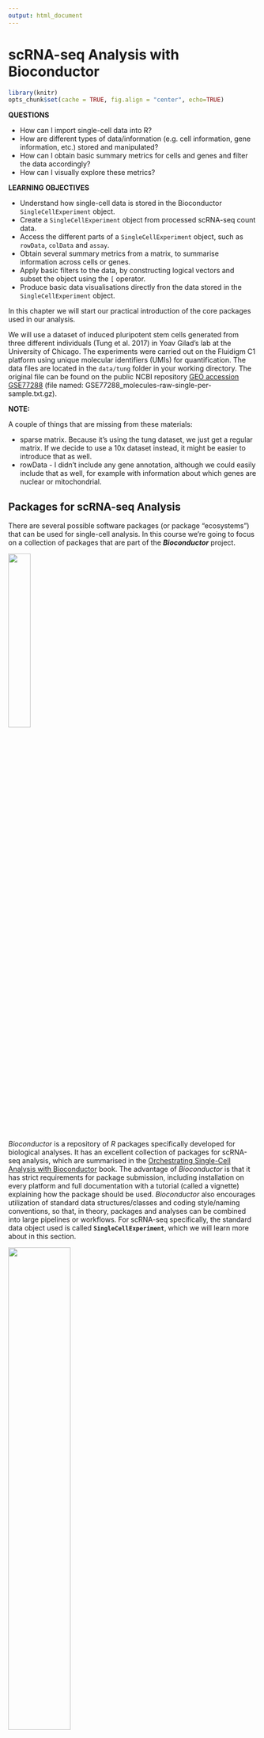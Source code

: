 ```yaml
---
output: html_document
---
```


# scRNA-seq Analysis with Bioconductor

```r
library(knitr)
opts_chunk$set(cache = TRUE, fig.align = "center", echo=TRUE)
```

:::highlight
**QUESTIONS**

- How can I import single-cell data into R?
- How are different types of data/information (e.g. cell information, gene information, etc.) stored and manipulated?
- How can I obtain basic summary metrics for cells and genes and filter the data accordingly?
- How can I visually explore these metrics?

**LEARNING OBJECTIVES**

- Understand how single-cell data is stored in the Bioconductor `SingleCellExperiment` object.
- Create a `SingleCellExperiment` object from processed scRNA-seq count data.
- Access the different parts of a `SingleCellExperiment` object, such as `rowData`, `colData` and `assay`.
- Obtain several summary metrics from a matrix, to summarise information across cells or genes.
- Apply basic filters to the data, by constructing logical vectors and subset the object using the `[` operator.
- Produce basic data visualisations directly fron the data stored in the `SingleCellExperiment` object.
:::


In this chapter we will start our practical introduction of the core packages used in our analysis. 

We will use a dataset of induced pluripotent stem cells generated from three different individuals (Tung et al. 2017) in Yoav Gilad’s lab at the University of Chicago. 
The experiments were carried out on the Fluidigm C1 platform using unique molecular identifiers (UMIs) for quantification. 
The data files are located in the `data/tung` folder in your working directory. 
The original file can be found on the public NCBI repository [GEO accession GSE77288](https://www.ncbi.nlm.nih.gov/geo/query/acc.cgi?acc=GSE77288) (file named: GSE77288_molecules-raw-single-per-sample.txt.gz). 

:::warning
**NOTE:**

A couple of things that are missing from these materials: 

- sparse matrix. Because it's using the tung dataset, we just get a regular matrix. If we decide to use a 10x dataset instead, it might be easier to introduce that as well. 
- rowData - I didn't include any gene annotation, although we could easily include that as well, for example with information about which genes are nuclear or mitochondrial. 
:::


## Packages for scRNA-seq Analysis

There are several possible software packages (or package "ecosystems") that can be used for single-cell analysis.
In this course we're going to focus on a collection of packages that are part of the **_Bioconductor_** project.

![](https://www.bioconductor.org/images/logo/jpg/bioconductor_logo_rgb.jpg){ width=30% }

_Bioconductor_ is a repository of _R_ packages specifically developed for biological analyses. 
It has an excellent collection of packages for scRNA-seq analysis, which are summarised in the [Orchestrating Single-Cell Analysis with Bioconductor](https://bioconductor.org/books/release/OSCA/) book.
The advantage of _Bioconductor_ is that it has strict requirements for package submission, including installation on every platform and full documentation with a tutorial (called a vignette) explaining how the package should be used.
_Bioconductor_ also encourages utilization of standard data structures/classes and coding style/naming conventions, so that, in theory, packages and analyses can be combined into large pipelines or workflows.
For scRNA-seq specifically, the standard data object used is called **`SingleCellExperiment`**, which we will learn more about in this section. 


![](https://satijalab.org/seurat/articles/assets/seurat_banner.jpg){ width=50% }

[Seurat](https://satijalab.org/seurat/) is another popular _R_ package that uses its own data object called `Seurat`. The _Seurat_ package includes a very large collection of functions and excellent documentation. Because of its popularity, several other packages nowadays are also compatible with the `Seurat` object. Although not the main focus of this course, we have a section illustrating an analysis workflow using this package: [Analysis of scRNA-seq with Seurat]().

![](https://scanpy.readthedocs.io/en/stable/_static/Scanpy_Logo_BrightFG.svg){ width=30% }

[Scanpy](https://scanpy.readthedocs.io/en/stable/) is a popular python package for scRNA-seq analysis, which stores data in an object called `AnnData` (annotated data). Similarly to _Seurat_ and _Bioconductor_, developers can write extensions to the main package compatible with the `AnnData` package, allowing the community to expand on the functionality. 

Although our main focus is on _Bioconductor_ packages, the concepts we will learn about throughout this course should apply to the other alternatives, the main thing that changes is the exact syntax used.

## The `SingleCellExperiment` Object

Expression data is usually stored as a feature-by-sample matrix of expression quantification.
In scRNA-seq analysis we typically start our analysis from a matrix of counts, representing the number of reads/UMIs that aligned to a particular feature for each cell. 
Features can be things like genes, isoforms or exons. 
Usually, analyses are done at the gene-level, and that is what we will focus on in this course. 

Besides our quantification matrix, we may also have information about each gene (e.g. their genome location, which type of gene they are, their length, etc.) and information about our cells (e.g. their tissue of origin, patient donor, processing batch, disease status, treatment exposure, etc.). 

We may also produce other matrices from our raw count data, for example a matrix of _normalised_ counts. 
And finally, because single-cell experiment data is very high dimensional (with thousands of cells and thousands of genes), we often employ _dimensionality reduction_ techniques to capture the main variation in the data at lower dimensions. 

`SingleCellExperiment` (SCE for short) is an object that stores all this information in a synchronised manner. 
The different parts of the object can be access by special functions:

- One or more matrices of expression can be accessed by functions `assay` or `assays`
- Information about the genes (the rows of the object) can be obtained using `rowData` function.
- Information about the cells (the columns of the object) can be accessed by function `colData`.

Some of these data are stored in the slots with similar names and can be accessed by `@` operator, but usage of accessor functions is consedered as a better programming style.

![The `SingleCellExperiment` object. Features (e.g. genes, isoforms or exons) are stored as rows and their metadata is in a `rowData` slot. Cells are stored as columns, with their metadata in `colData` slot. Matrices of expression are stored in the `assay` slots. Dimensionality reduction projections of the cells are stored in the `reducedDim` slots.](https://raw.githubusercontent.com/Bioconductor/OSCABase/images/images/SingleCellExperiment.png)


### Creating SCE Objects

Let's start by creating a `SingleCellExperiment` object from our data.
We have two files in `data/tung`:

- `counts.txt` - a tab-delimited text file with the gene counts for each gene/cell.
- `annotation.txt` - a tab-delimited text file with the cell annotations.

Let's read these into R, using the standard `read.table()` function:

```r
tung_counts <- read.table("data/tung/molecules.txt", sep = "\t")
tung_annotation <- read.table("data/tung/annotation.txt", sep = "\t", header = TRUE)
```

We can now create a `SingleCellExperiment` object using the function of the same name:

```r
# load the library
library(SingleCellExperiment)

# note that the data passed to the assay slot has to be a matrix!
tung <- SingleCellExperiment(
  assays = list(counts = as.matrix(tung_counts)),
  colData = tung_annotation
)

# remove the original tables as we don't need them anymore
rm(tung_counts, tung_annotation)
```

If we print the contents of this object, we will get several useful pieces of information:

```r
tung
```

- We have 19027 genes (rows) and 864 cells (columns). 
- There is a single assay named "counts".
- We can preview some of the gene names ("rownames") and cell names ("colnames").
- There is no gene metadata ("rowData" is empty).
- We can see some of the metadata for cells is ("colData names").

To access different parts of the SCE object, we can use the following accessor functions: 

| Function | Description |
| -: | :- |
| `rowData(sce)` | Table of gene metadata. |
| `colData(sce)` | Table of cell metadata. |
| `assay(sce, "counts")` | The assay named "counts". |
| `reducedDim(sce, "PCA")` | The reduced dimensionality table named "PCA" |
| `sce$colname` | Shortcut to access the colum "colname" from `colData`. This is equivalent to `colData(sce)$colname` |
| `sce[<rows>, <columns>]` | We can use the square brackets to subset the SCE object by rows or columns, similarly to how we subset `matrix` or `data.frame` objects |

:::note
**Naming Assays**

Assays can have any name we wish. 
However, there are some  conventions we can follow:

- `counts`: Raw count data, e.g. number of reads or transcripts for a particular gene.
- `normcounts`: Normalized values on the same scale as the original counts. For example, counts divided by cell-specific size factors that are centred at unity.
- `logcounts`: Log-transformed counts or count-like values. In most cases, this will be defined as log-transformed normcounts, e.g. using log base 2 and a pseudo-count of 1.
- `cpm`: Counts-per-million. This is the read count for each gene in each cell, divided by the library size of each cell in millions.
- `tpm`: Transcripts-per-million. This is the number of transcripts for each gene in each cell, divided by the total number of transcripts in that cell (in millions).

Each of these has a function, so that we can access the "counts" assay using the `counts()` function.
Therefore, these two are equivalent:

```r
counts(tung)
assay(tung, "counts")
```

:::

Creating _SingleCellExperiment_ objects like we did above should work for any use case, as long as we have a matrix of counts that we can read to a file. 
However, to read the output of the popular tool _cellranger_ (used to quantify 10x Chromium data), there is a dedicated function in the `DropletUtils` package, which  simplifies the process of importing the data. 
Here is an example usage:

```r
library(DropletUtils)

# importing the raw count data
sce <- read10xCounts("data/pbmc_1k_raw")

# importing the pre-filtered count data
sce <- read10xCounts("data/pbmc_1k_filtered")
```



**Exercise 1**

1. What are the classes of the "colData" and "assay" slots of our `tung` object? <details><summary>Hint</summary>To check the class of an object you can use the `class()` function.</details>
2. How many batches and cells per batch are there? Does that number make sense?
<details><summary>Hint</summary>You can _tabulate_ the values in a column from a `data.frame` using `table(x$column_name)`</details>

<details><summary>Answer</summary>

**A1.**

Checking the class of the "colData" slot:

```r
class(colData(tung))
```

This is a `DFrame` object, which is a type of `data.frame` used in Bioconductor (in practice it can be used in the same way as a regular `data.frame`).

The "assay" slot is of class "matrix":

```r
class(counts(tung)) # or: class(assay(sce, "counts"))
```

**A2.**

The information about cells is stored in the `colData` slot of our object: 

```r
colData(tung)
```

We can see that there is a column called "batch", which is what we're interested in looking at. 
To access columns from a data frame we can use `$`, so `colData(tung)$batch` would return a vector with all the values in that column of the data frame. 
There is also a short-cut to access these columns directly: `tung$batch` (without the need to use the `colData()` function first). 

Now that we know how to access the column of our colData, we can use the `table()` function to check how many cells we have per batch:

```r
table(tung$batch)
```

We can see that there are 96 cells in each of 9 batches.
This number of cells per batch suggests that the protocol was done on 96-well plates, so the authors used a low-throughput method for their experiment. 

</details>


### Modifying SCE Objects

To modify parts of our SCE object we can use the `<-` assignment operator, together with the part of the object we wish to modify. 
For example, to create a new assay: `assay(sce, "name_of_new_assay") <- new_matrix`.
Other use cases are summarised in the table below.

As an example, let's create a simple transformation of our count data, by taking the log base 2 with an added pseudocount of 1 (otherwise log(0) = -Inf):

```r
assay(tung, "logcounts") <- log2(counts(tung) + 1)
```

Because we named our assay "logcounts", and this is one of the conventional assay names, we can use the dedicated function to access it:

```r
# first 10 rows and 4 columns of the logcounts assay
logcounts(tung)[1:10, 1:4] # or: assay(tung, "logcounts")[1:10, 1:5]
```

Here is a summary of other ways to modify data in SCE objects:

| Code | Description |
| -: | :- |
| `assay(sce, "name") <- matrix` | Add a new assay matrix. The new matrix has to have matching rownames and colnames to the existing object. |
| `rowData(sce) <- data_frame` | Replace `rowData` with a new table (or add one if it does not exist). |
| `colData(sce) <- data_frame` | Replace `colData` with a new table (or add one if it does not exist). |
| `colData(sce)$column_name <- values` | Add a new column to the `colData` table (or replace it if it already exists). |
| `rowData(sce)$column_name <- values` | Add a new column to the `rowData` table (or replace it if it already exists). |
| `reducedDim(sce, "name") <- matrix` | Add a new dimensionality reduction matrix. The new matrix has to have matching colnames to the existing object. |


### Matrix Statistics

Because the main data stored in `SingleCellExperiment` objects is a matrix, it is useful to cover some functions that calculate summary metrics across rows or columns of a matrix. 
There are several functions to do this, detailed in the information box below. 

For example, to calculate the mean counts per cell (columns) in our dataset:

```r
colMeans(counts(tung))
```

We could add this information to our column metadata as a new column, which we could do as:

```r
colData(tung)$mean_counts <- colMeans(counts(tung))
```

If we look at the colData slot we can see the new column has been added:

```r
colData(tung)
```


:::note

There are several functions that can be used to calculate summary metrics - such as mean, median, variance, etc. - across rows or columns of a matrix (or a sparse matrix). 
<details><summary>More</summary>

Here are some of the functions available:

```r
# row (feature) summaries
rowSums(counts(tung))  # sum
rowMeans(counts(tung)) # mean
rowSds(counts(tung))   # standard deviation
rowVars(counts(tung))  # variance
rowIQRs(counts(tung))  # inter-quartile range
rowMads(counts(tung))  # mean absolute deviation

# column (sample) summaries
colSums(counts(tung))  # sum
colMeans(counts(tung)) # mean
colSds(counts(tung))   # standard deviation
colVars(counts(tung))  # variance
colIQRs(counts(tung))  # inter-quartile range
colMads(counts(tung))  # mean absolute deviation
```

</details>

:::

**Exercise 2**

1. Add a new column to `colData` named "total_counts" with the sum of counts in each cell. 
2. Create a new assay called "cpm" (Counts-Per-Million), which contains the result of dividing the counts matrix by the total counts in millions. 
3. How can you access this new assay?

<details><summary>Answer</summary>

**A1.**

Because we want the total counts per cell, and cells are stored as columns in the SCE object, we need to use the `colSums()` function:

```r
colData(tung)$total_counts <- colSums(counts(tung))
```

**A2.**

We need to divide our counts matrix by the new column we've just created. Function `sweep` can be used to make it columnwise:

```r
# function sweep takes following arguments:
# matrix to normalize
# dimention to normalize along (1 - by rows, 2 - by columns)
# statistics to normalize by
# function to use for normalization
assay(tung, "cpm") <- sweep(counts(tung),2,tung$total_counts/1e6,'/')
# check that column sums are 1e6 now
colSums(cpm(tung))[1:10]
```

We also divided by `1e6`, so that it's in units of millions. 

Note that we're dividing a matrix (`counts(tung)`) by a vector (`tung$total_counts`). 
R will do this division row-by-row, and "recycles" the `tung$total_counts` vector each time it starts a new rown of the `counts(tung)` matrix. 

**A3.**

Because "cpm" is one of the conventional names used for an assay, we can access it with the `cpm()` function:

```r
# these two are equivalent
cpm(tung)
assay(tung, "cpm")
```
</details>


### Subsetting SCE Objects

Similarly to the standard `data.frame` and `matrix` objects in R, we can use the `[` operator to subset our SingleCellExperiment either by _rows_ (genes) or _columns_ (cells). 
The general syntax is: **`sce[rows_of_interest, columns_of_interest]`**.

For example: 

```r
# subset by numeric index
tung[1:3, ] # the first 3 genes, keep all cells
tung[, 1:3] # the first 3 cells, keep all genes
tung[1:3, 1:2] # the first 3 genes and first 2 cells

# subset by name
tung[c("ENSG00000069712", "ENSG00000237763"), ]
tung[, c("NA19098.r1.A01", "NA19098.r1.A03")]
tung[c("ENSG00000069712", "ENSG00000237763"), c("NA19098.r1.A01", "NA19098.r1.A03")]
```

Although manually subsetting the object can sometimes be useful, more often we want to do **conditional subsetting** based on TRUE/FALSE logical statements. 
This is extremely useful for filtering our data. 
Let see some practical examples. 

Let's say we wanted to retain genes with a mean count greater than 0.01. 
As we saw, to calculate the mean counts per gene (rows in the SCE object), we can use the `rowMeans()` function:

```r
# calculate the mean counts per gene
gene_means <- rowMeans(counts(tung))

# print the first 10 values
gene_means[1:10]
```

We can turn this into a TRUE/FALSE vector by using a logical operator:

```r
gene_means[1:10] > 0.01
```

We can use such a logical vector inside `[` to filter our data, which will return only the cases where the value is TRUE:

```r
tung[gene_means > 0.01, ]
```

Notice how the resulting SCE object has fewer genes than the original. 

Another common use case is to retain cells with a certain number of genes above a certain threshold of expression. 
For this question, we need to break the problem into parts. 
First let's check in our counts matrix, which genes are expressed above a certain threshold:

```r
# counts of at least 1
counts(tung) > 0
```

```r
# counts of at least 1
counts(tung)[1:10, 1:4] > 0
```

We can see that our matrix is now composed of only TRUE/FALSE values. 
Because TRUE/FALSE are encoded as 1/0, we can use `colSums()` to calculate the total number of genes above this threshold per cell:

```r
# total number of detected genes per cell
total_detected_per_cell <- colSums(counts(tung) > 0)

# print the first 10 values
total_detected_per_cell[1:10]
```

Finally, we can use this vector to apply our final condition, for example that we want cells with at least 5000 detected genes:

```r
tung[, total_detected_per_cell > 5000]
```

Notice how the new SCE object has fewer cells than the original. 

Here is a summary of the syntax used for some common filters:

| Filter on | Code | Description |
| :-: | -: | :- |
| Cells | `colSums(counts(sce)) > x` | Total counts per cell greater than _x_. |
| Cells | `colSums(counts(sce) > x) > y` | Cells with at least _y_ genes having counts greater than _x_. |
| Genes | `rowSums(counts(sce)) > x` | Total counts per gene greater than _x_. |
| Genes | `rowSums(counts(sce) > x) > y` | Genes with at least _y_ cells having counts greater than _x_. |


**Exercise 3**

1. Create a new object called `tung_filtered` which contains:
    - cells with at least 25000 total counts
    - genes that have more than 5 counts in at least half of the cells
2. How many cells and genes are you left with?

<details><summary>Answer</summary>

Let's do this in parts, by creating a TRUE/FALSE logical vector for each condition. 
For the first condition, we need to calculate the total counts per cell (columns), and threshold it based on the values being greater than or equal to 25000:

```r
cell_filter <- colSums(counts(tung)) >= 25000

# check how many TRUE/FALSE have
table(cell_filter)
```

For the second condition, we need to apply two nested conditions. By consulting the table above, we can achieve this by:

```r
gene_filter <- rowSums(counts(tung) > 5) > ncol(tung)/2

# check how many TRUE/FALSE have
table(gene_filter)
```

Finally, we can use both of these logical vectors to subset our object: 

```r
tung_filtered <- tung[gene_filter, cell_filter]

tung_filtered
```
</details>

## Visual Data Exploration

There are several ways to produce visualisations from our data. 
We will use the `ggplot2` package for our plots, together with the Bioconductor package `scater`, which has some helper functions for retrieving data from a _SingleCellExperiment_ object ready for visualisation. 

As a reminder, the basic components of a _ggplot_ are:

- A **data.frame** with data to be plotted
- The variables (columns of the data.frame) that will be _mapped_ to different 
**aesthetics** of the graph (e.g. axis, colours, shapes, etc.)
- the **geometry** that will be drawn on the graph (e.g. points, lines, 
boxplots, violinplots, etc.)

This translates into the following basic syntax:

``` r
ggplot(data = <data.frame>, 
       mapping = aes(x = <column of data.frame>, y = <column of data.frame>)) +
   geom_<type of geometry>()
```

For example, let's visualise what the distribution of total counts per cell is for each of our batches. 
This information is stored in _colData_, so we need to extract it from our object and convert it to a standard data.frame:

```r
cell_info <- as.data.frame(colData(tung))

head(cell_info)
```

Now we are ready to make our plot:

```r
# load the library
library(ggplot2)

ggplot(data = cell_info, aes(x = batch, y = total_counts)) +
  geom_violin(fill = 'brown') + theme_bw() + 
  theme(axis.text.x = element_text(angle = 45, vjust = 1, hjust=1))
```

What if we wanted to visualise the distribution of expression of a particular gene in each batch? This now gets a little more complicated, because the gene expression information is stored in the _counts assay_ of our SCE, whereas the batch information is in the _colData_. To bring both of these pieces of information together would require us to do a fair amount of data manipulation to put it all together into a single data.frame. This is where the **scater package** is very helpful, as it provides us with the `ggcells()` function that let's us specify all these pieces of information for our plot. 

For example, the same plot as above could have been done directly from our `tung` SCE object:

```r
library(scater)
ggcells(tung, aes(x = batch, y = total_counts)) + 
  geom_violin(fill = 'orange') + theme_bw() + 
  theme(axis.text.x = element_text(angle = 45, vjust = 1, hjust=1))
```

If we instead wanted to plot the expression for one of our genes, we could do it as:

```r
library(scater)
ggcells(tung, aes(x = batch, y = ENSG00000198938), exprs_values = "logcounts") + 
  geom_violin(fill = 'coral2') + theme_bw() + 
  theme(axis.text.x = element_text(angle = 45, vjust = 1, hjust=1))
```

Note that we specified which assay we wanted to use for our expression values (`exprs_values` option). The default is "logcounts", so we wouldn't have had to specify it in this case, but it's worth knowing that in case you want to visualise the expression from a different assay. The functionality provided by the `scater` package goes far beyond plotting, it also includes several functions for quality control, which we will return to in the next chapter. 

**Exercise 4**

Make a scatterplot showing the relationship between the mean and the variance of the raw counts per cell. (Bonus: also colour the cells by batch.)

<details><summary>Hint</summary>

- First create a new column in _colData_ named "var_counts", which contains the counts variance using the `colVars()` function. 
- Then use `ggcells()` to build a _ggplot_ with "mean_counts" as the x-axis and "var_counts" as the y-axis. 
- You can use the `geom_point()` function to make a scatterplot. 
- Finally, to colour the points you can use the `colour` aesthetic.

</details>

What can you conclude from this data exploration, in terms of selecting highly variable genes for downstream analysis?


<details><summary>Answer</summary>

First we add a new column to _colData_, using the `colVars()` function to calculate variance of our counts for each cell (columns of the SCE object):

```r
colData(tung)$var_counts <- colVars(counts(tung))
```

Now we are ready to make our plot, including using the colour aesthetic:

```r
ggcells(tung, aes(mean_counts, var_counts)) +
  geom_point(aes(colour = batch)) + theme_bw()
```

We can see that there is a positive correlation between the mean and variance of gene counts. 
This is a common feature of count data, in particular of RNA-seq data. 
Because of this relationship, it's important to use tools that model the mean-variance relationship adequately, so that when we choose genes that are variable in our dataset, we're not simply choosing genes that are more highly expressed. 

</details>


## Overview

:::highlight
**KEY POINTS**

- The **_SingleCellExperiment_** (SCE) object is used to store expression data as well as information about our **cells (columns)** and **genes (rows)**. 
- To create a new SCE object we can use the `SingleCellExperiment()` function. To read the output from _cellranger_ we can use the dedicated function `DropletUtils::read10xCounts()`. 
- The main parts of this object are:
  - **_assay_** - one or more matrices of expression quantification.
      - There is one essential assay named "counts", which contains the raw counts on which all other analyses are based on.
  - **_rowData_** - information about our genes.
  - **_colData_** - information about our cells.
  - **_reducedDim_** - one or more reduced dimensionality representations of our data.
- We can access all the parts of this object using functions of the same name. For example `assay(sce, "counts")` retrieves the counts matrix from the object. 
- We can add/modify parts of this object using the assignment operator `<-`. For example `assay(sce, "logcounts") <- log2(counts(sce) + 1)` would add a new assay named "logcounts" to our object. 
- Matrix summary metrics are very useful to explore the properties of our expression data. Some of the more useful functions include `rowSums()`/`colSums()` and `rowMeans()`/`colMeans()`. These can be used to summarise information from our assays, for example `colSums(counts(sce))` would give us the total counts in each cell (columns). 
- Combining matrix summaries with conditional operators (`>`, `<`, `==`, `!=`) can be used for **conditional subsetting** using `[`. 
- We can use the **`ggcells()`** function (from the _scater_ package), to produce _ggplot_-style plots directly from our SCE object. 

:::


### sessionInfo()

<details><summary>View session info</summary>
```r
sessionInfo()
```
</details>


